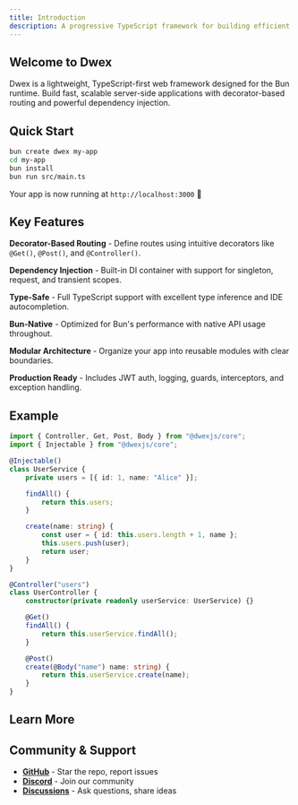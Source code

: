 ```yaml
---
title: Introduction
description: A progressive TypeScript framework for building efficient server-side applications on Bun runtime
---
```


## Welcome to Dwex

Dwex is a lightweight, TypeScript-first web framework designed for the Bun runtime. Build fast, scalable server-side applications with decorator-based routing and powerful dependency injection.

## Quick Start

```bash
bun create dwex my-app
cd my-app
bun install
bun run src/main.ts
```

Your app is now running at `http://localhost:3000` 🚀

## Key Features

**Decorator-Based Routing** - Define routes using intuitive decorators like `@Get()`, `@Post()`, and `@Controller()`.

**Dependency Injection** - Built-in DI container with support for singleton, request, and transient scopes.

**Type-Safe** - Full TypeScript support with excellent type inference and IDE autocompletion.

**Bun-Native** - Optimized for Bun's performance with native API usage throughout.

**Modular Architecture** - Organize your app into reusable modules with clear boundaries.

**Production Ready** - Includes JWT auth, logging, guards, interceptors, and exception handling.

## Example

```typescript
import { Controller, Get, Post, Body } from "@dwexjs/core";
import { Injectable } from "@dwexjs/core";

@Injectable()
class UserService {
	private users = [{ id: 1, name: "Alice" }];

	findAll() {
		return this.users;
	}

	create(name: string) {
		const user = { id: this.users.length + 1, name };
		this.users.push(user);
		return user;
	}
}

@Controller("users")
class UserController {
	constructor(private readonly userService: UserService) {}

	@Get()
	findAll() {
		return this.userService.findAll();
	}

	@Post()
	create(@Body("name") name: string) {
		return this.userService.create(name);
	}
}
```

## Learn More

<Cards>
	<Card
		title="Getting Started"
		href="/docs/getting-started/introduction"
		description="Install Dwex and create your first application"
	/>
	<Card
		title="Fundamentals"
		href="/docs/fundamentals/modules"
		description="Learn about modules, controllers, and providers"
	/>
	<Card
		title="Security"
		href="/docs/security/guards"
		description="Implement authentication and authorization"
	/>
	<Card
		title="API Reference"
		href="/docs/api/decorators"
		description="Complete API documentation"
	/>
</Cards>

## Community & Support

- **[GitHub](https://github.com/dwexjs/dwex)** - Star the repo, report issues
- **[Discord](https://discord.gg/3Jrma3xnTy)** - Join our community
- **[Discussions](https://github.com/dwexjs/dwex/discussions)** - Ask questions, share ideas
